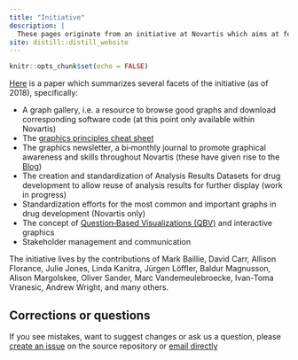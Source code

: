 ```yaml
---
title: "Initiative"
description: |
  These pages originate from an initiative at Novartis which aims at fostering the impact of quantitative scientists on decision-making based on data. While this motivation is set in pharmaceutical development, we hope this effort is of benefit to all quantitative scientists. 
site: distill::distill_website
---
```


```r
knitr::opts_chunk$set(echo = FALSE)
```

[Here](https://onlinelibrary.wiley.com/doi/full/10.1002/pst.1912) is a paper which summarizes several facets of the initiative (as of 2018), specifically:

*	A graph gallery, i.e. a resource to browse good graphs and download corresponding software code (at this point only available within Novartis)
*	The [graphics principles cheat sheet](cheatsheet.html)
*	The graphics newsletter, a bi‐monthly journal to promote graphical awareness and skills throughout Novartis (these have given rise to the [Blog](https://graphicsprinciples.github.io/gallery/))
*	The creation and standardization of Analysis Results Datasets for drug development to allow reuse of analysis results for further display (work in progress)
*	Standardization efforts for the most common and important graphs in drug development (Novartis only)
*	The concept of [Question‐Based Visualizations (QBV)](qbv.html) and interactive graphics
*	Stakeholder management and communication

The initiative lives by the contributions of Mark Baillie, David Carr, Allison Florance, Julie Jones, Linda Kanitra, Jürgen Löffler, Baldur Magnusson, Alison Margolskee, Oliver Sander, Marc Vandemeulebroecke, Ivan-Toma Vranesic, Andrew Wright, and many others. 

## Corrections or questions {.appendix}

If you see mistakes, want to suggest changes or ask us a question, please [create an issue](https://github.com/GraphicsPrinciples/GraphicsPrinciples.github.io/issues) on the source repository or [email directly](mailto:bailliem@gmail.com)
